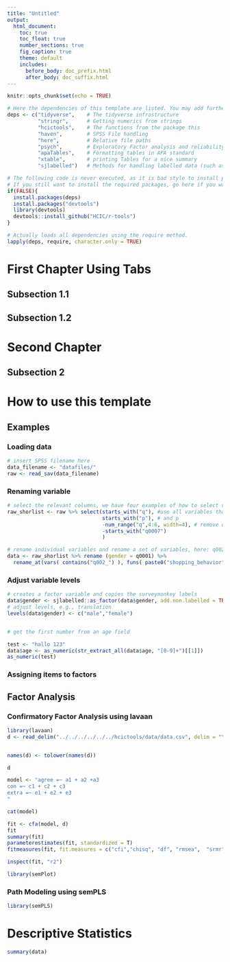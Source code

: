 ```yaml
---
title: "Untitled"
output: 
  html_document:
    toc: true
    toc_float: true
    number_sections: true
    fig_caption: true
    theme: default
    includes:
      before_body: doc_prefix.html
      after_body: doc_suffix.html
---
```


```r
knitr::opts_chunk$set(echo = TRUE)

# Here the dependencies of this template are listed. You may add further libraries here
deps <- c("tidyverse",    # The tidyverse infrastructure
          "stringr",      # Getting numerics from strings
          "hcictools",    # The functions from the package this
          "haven",        # SPSS File handling
          "here",         # Relative file paths
          "psych",        # Exploratory Factor analysis and reliability methods
          "apaTables",    # Formatting tables in APA standard
          "xtable",       # printing Tables for a nice summary
          "sjlabelled")   # Methods for handling labelled data (such as SPSS files)

# The following code is never executed, as it is bad style to install packages from code.
# If you still want to install the required packages, go here if you want to install the dependencies
if(FALSE){
  install.packages(deps)
  install.packages("devtools")
  library(devtools)
  devtools::install_github("HCIC/r-tools")
}

# Actually loads all dependencies using the require method.
lapply(deps, require, character.only = TRUE)
```

# First Chapter Using Tabs {.tabset .tabset-fade .tabset-pills}
## Subsection 1.1
## Subsection 1.2

# Second Chapter
## Subsection 2

# How to use this template

## Examples

### Loading data
```r
# insert SPSS filename here
data_filename <- "datafiles/" 
raw <- read_sav(data_filename)
```

### Renaming variable
```r

# select the relevant columns, we have four examples of how to select variables
raw_shorlist <- raw %>% select(starts_with("q"), #use all variables that start with q
                               starts_with("p"), # and p
                               -num_range("q",4:6, width=4), # remove q0004 to q0006
                               -starts_with("q0007") 
                               )

# rename individual variables and rename a set of variables, here: q002_*****
data <- raw_shorlist %>% rename (gender = q0001) %>% 
  rename_at(vars( contains("q002_") ), funs( paste0("shopping_behavior", 1:5 ) ) )
```

### Adjust variable levels
```r

# creates a factor variable and copies the surveymonkey labels
data$gender <- sjlabelled::as_factor(data$gender, add.non.labelled = TRUE)
# adjust levels, e.g., translation
levels(data$gender) <- c("male","female")


# get the first number from an age field 

test <- "hallo 123"
data$age <- as_numeric(str_extract_all(data$age, "[0-9]+")[[1]])
as_numeric(test)
```

### Assigning items to factors

## Factor Analysis

### Confirmatory Factor Analysis using lavaan
```r
library(lavaan)
d <- read_delim("../../../../../../hcictools/data/data.csv", delim = "\t")


names(d) <- tolower(names(d))

d

model <- "agree =~ a1 + a2 +a3
con =~ c1 + c2 + c3
extra =~ e1 + e2 + e3
"

cat(model)

fit <- cfa(model, d)
fit
summary(fit)
parameterestimates(fit, standardized = T)
fitmeasures(fit, fit.measures = c("cfi","chisq", "df", "rmsea",  "srmr"))

inspect(fit, "r2")

library(semPlot)
```

### Path Modeling using semPLS

```r
library(semPLS)


```






# Descriptive Statistics

```r
summary(data)


```















